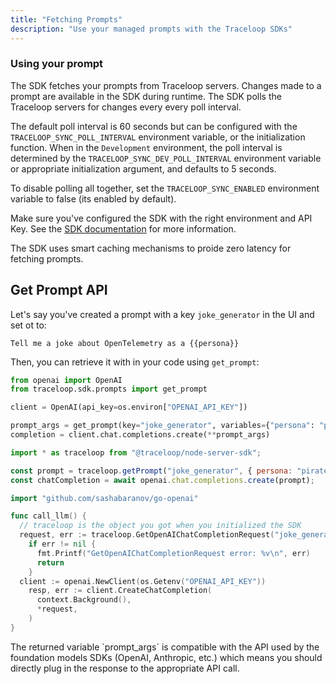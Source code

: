 ```yaml
---
title: "Fetching Prompts"
description: "Use your managed prompts with the Traceloop SDKs"
---
```


### Using your prompt

The SDK fetches your prompts from Traceloop servers. Changes made to a prompt are available in the SDK during runtime.
The SDK polls the Traceloop servers for changes every every poll interval.

The default poll interval is 60 seconds but can be configured with the `TRACELOOP_SYNC_POLL_INTERVAL` environment variable, or the initialization function.
When in the `Development` environment, the poll interval is determined by the `TRACELOOP_SYNC_DEV_POLL_INTERVAL` environment variable or appropriate initialization argument, and defaults to 5 seconds.

To disable polling all together, set the `TRACELOOP_SYNC_ENABLED` environment variable to false (its enabled by default).

Make sure you've configured the SDK with the right environment and API Key. See the [SDK documentation](/openllmetry/integrations/traceloop) for more information.

<Tip>
  The SDK uses smart caching mechanisms to proide zero latency for fetching
  prompts.
</Tip>

## Get Prompt API

Let's say you've created a prompt with a key `joke_generator` in the UI and set ot to:

```
Tell me a joke about OpenTelemetry as a {{persona}}
```

Then, you can retrieve it with in your code using `get_prompt`:

<CodeGroup>

```python Python
from openai import OpenAI
from traceloop.sdk.prompts import get_prompt

client = OpenAI(api_key=os.environ["OPENAI_API_KEY"])

prompt_args = get_prompt(key="joke_generator", variables={"persona": "pirate"})
completion = client.chat.completions.create(**prompt_args)
```

```js Typescript / Javascript
import * as traceloop from "@traceloop/node-server-sdk";

const prompt = traceloop.getPrompt("joke_generator", { persona: "pirate" });
const chatCompletion = await openai.chat.completions.create(prompt);
```

```go Go
import "github.com/sashabaranov/go-openai"

func call_llm() {
  // traceloop is the object you got when you initialized the SDK
  request, err := traceloop.GetOpenAIChatCompletionRequest("joke_generator", map[string]interface{}{ "persona": "pirate" })
    if err != nil {
      fmt.Printf("GetOpenAIChatCompletionRequest error: %v\n", err)
      return
    }
  client := openai.NewClient(os.Getenv("OPENAI_API_KEY"))
    resp, err := client.CreateChatCompletion(
      context.Background(),
      *request,
    )
}
```

</CodeGroup>

<Tip>
  The returned variable `prompt_args` is compatible with the API used by the
  foundation models SDKs (OpenAI, Anthropic, etc.) which means you should
  directly plug in the response to the appropriate API call.
</Tip>
